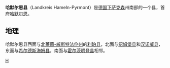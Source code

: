 {{德国县级行政单位
| 县徽图 = Image:Wappen Landkreis Hameln-Pyrmont.svg
| 在德国内的位置图 = Image:Lage des Landkreises Hameln-Pyrmont in Deutschland.GIF
| 所属联邦州 = 下萨克森
| 所属行政区 = 
| 首府 = 哈默尔恩
| 面积 = 796.15
| 人口 = 148,281
| 统计时间 = 2015年12月31日
| 人口密度 = 186
| 汽车牌号 = HM
| 下设城镇 = 4个市、4个镇
| 政府地址 = Süntelstraße 9<br />31785 Hameln
| 政府网站 = www.hameln-pyrmont.de
| 在州内的位置图 = Image:Lower saxony hm.png
|}}

'''哈默尔恩县'''（Landkreis Hameln-Pyrmont）是[[德国|德国]][[下萨克森|下萨克森]]州南部的一个县，首府[[哈默尔恩|哈默尔恩]]。

==地理==
哈默尔恩县西面与[[北莱茵-威斯特法伦州|北莱茵-威斯特法伦州]]的[[利珀县|利珀县]]，北面与[[绍姆堡县|绍姆堡县]]和[[汉诺威县|汉诺威县]]，东面与[[希尔德斯海姆县|希尔德斯海姆县]]，南面与[[霍尔茨明登县|霍尔茨明登县]]相邻。

{{下萨克森州行政区划}}
{{Authority control}}

[[Category:下萨克森州|H]]